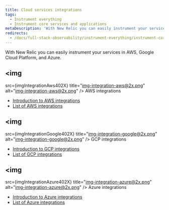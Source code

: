 ```yaml
---
title: Cloud services integrations
tags:
  - Instrument everything
  - Instrument core services and applications
metaDescription: 'With New Relic you can easily instrument your services in AWS, Google Cloud Platform, and Azure.'
redirects:
  - /docs/full-stack-observability/instrument-everything/instrument-core-services-applications/cloud-services-integrations
---
```





With New Relic you can easily instrument your services in AWS, Google Cloud Platform, and Azure.

## <ImageSizing width="64px" height="64px" verticalAlign="middle"><img
  src={imgIntegrationAws402X}
  title="img-integration-aws@2x.png"
  alt="img-integration-aws@2x.png"
/></ImageSizing> AWS integrations

* [Introduction to AWS integrations](/docs/integrations/amazon-integrations/get-started/introduction-aws-integrations)
* [List of AWS integrations](/docs/infrastructure/amazon-integrations/aws-integrations-list)

## <ImageSizing width="64px" height="64px" verticalAlign="middle"><img
  src={imgIntegrationGoogle402X}
  title="img-integration-google@2x.png"
  alt="img-integration-google@2x.png"
/></ImageSizing> GCP integrations

* [Introduction to GCP integrations](/docs/integrations/google-cloud-platform-integrations/getting-started/introduction-google-cloud-platform-integrations)
* [List of GCP integrations](/docs/integrations/google-cloud-platform-integrations/gcp-integrations-list)

## <ImageSizing width="64px" height="64px" verticalAlign="middle"><img
  src={imgIntegrationAzure402X}
  title="img-integration-azure@2x.png"
  alt="img-integration-azure@2x.png"
/></ImageSizing> Azure integrations

* [Introduction to Azure integrations](/docs/integrations/microsoft-azure-integrations/getting-started/introduction-azure-monitoring-integrations)
* [List of Azure integrations](/docs/integrations/microsoft-azure-integrations/azure-integrations-list)
